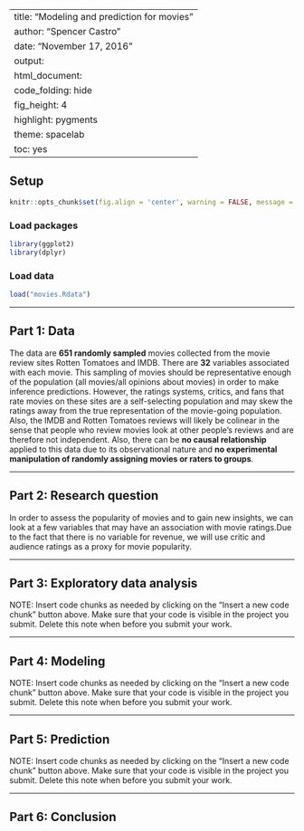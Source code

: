 
---
title: "Modeling and prediction for movies"
author: "Spencer Castro"
date: "November 17, 2016"
output: 
  html_document:
    code_folding: hide
    fig_height: 4
    highlight: pygments
    theme: spacelab
    toc: yes
---

## Setup

```r
knitr::opts_chunk$set(fig.align = 'center', warning = FALSE, message = FALSE, results = 'hide')
```

### Load packages

```r
library(ggplot2)
library(dplyr)
```

### Load data


```r
load("movies.Rdata")

```


* * *

## Part 1: Data

The data are <b>651 randomly sampled</b> movies collected from the movie review sites Rotten Tomatoes and IMDB. There are <b>32</b> variables associated with each movie. This sampling of movies should be representative enough of the population (all movies/all opinions about movies) in order to make inference predictions. However, the ratings systems, critics, and fans that rate movies on these sites are a self-selecting population and may skew the ratings away from the true representation of the movie-going population. Also, the IMDB and Rotten Tomatoes reviews will likely be colinear in the sense that people who review movies look at other people's reviews and are therefore not independent. Also, there can be <b>no causal relationship</b> applied to this data due to its observational nature and <b>no experimental manipulation of randomly assigning movies or raters to groups</b>. 


* * *

## Part 2: Research question

In order to assess the popularity of movies and to gain new insights, we can look at a few variables that may have an association with movie ratings.Due to the fact that there is no variable for revenue, we will use critic and audience ratings as a proxy for movie popularity.





* * *

## Part 3: Exploratory data analysis

NOTE: Insert code chunks as needed by clicking on the "Insert a new code chunk" 
button above. Make sure that your code is visible in the project you submit. 
Delete this note when before you submit your work.

* * *

## Part 4: Modeling

NOTE: Insert code chunks as needed by clicking on the "Insert a new code chunk" 
button above. Make sure that your code is visible in the project you submit. 
Delete this note when before you submit your work.

* * *

## Part 5: Prediction

NOTE: Insert code chunks as needed by clicking on the "Insert a new code chunk" 
button above. Make sure that your code is visible in the project you submit. 
Delete this note when before you submit your work.

* * *

## Part 6: Conclusion
